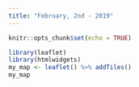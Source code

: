 ---
title: "February, 2nd - 2019"
---

```{r setup, include=FALSE}
knitr::opts_chunk$set(echo = TRUE)
```


```{r, echo=TRUE}
library(leaflet)
library(htmlwidgets)
my_map <- leaflet() %>% addTiles()
my_map
```

